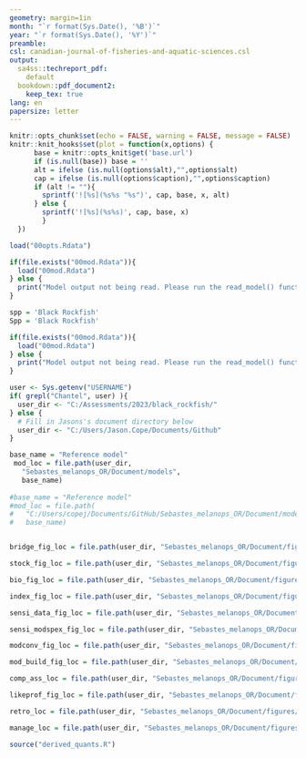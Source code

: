 ```yaml
---
geometry: margin=1in
month: "`r format(Sys.Date(), '%B')`"
year: "`r format(Sys.Date(), '%Y')`"
preamble: 
csl: canadian-journal-of-fisheries-and-aquatic-sciences.csl
output:
  sa4ss::techreport_pdf:
    default
  bookdown::pdf_document2:
    keep_tex: true
lang: en
papersize: letter
---
```


```r
knitr::opts_chunk$set(echo = FALSE, warning = FALSE, message = FALSE)
knitr::knit_hooks$set(plot = function(x,options) {
      base = knitr::opts_knit$get('base.url')
      if (is.null(base)) base = ''
      alt = ifelse (is.null(options$alt),"",options$alt)
      cap = ifelse (is.null(options$caption),"",options$caption)
      if (alt != ""){
        sprintf('![%s](%s%s "%s")', cap, base, x, alt)
      } else {
        sprintf('![%s](%s%s)', cap, base, x)
        }
  })

load("00opts.Rdata")

if(file.exists("00mod.Rdata")){
  load("00mod.Rdata")
} else {
  print("Model output not being read. Please run the read_model() function.")
}

spp = 'Black Rockfish'
Spp = 'Black Rockfish'

if(file.exists("00mod.Rdata")){
  load("00mod.Rdata")
} else {
  print("Model output not being read. Please run the read_model() function.")
}

user <- Sys.getenv("USERNAME")
if( grepl("Chantel", user) ){
  user_dir <- "C:/Assessments/2023/black_rockfish/"
} else {
  # Fill in Jasons's document directory below
  user_dir <- "C:/Users/Jason.Cope/Documents/Github"
}

base_name = "Reference model"
 mod_loc = file.path(user_dir,
   "Sebastes_melanops_OR/Document/models",
   base_name)
   
#base_name = "Reference model"
#mod_loc = file.path(
#   "C:/Users/copej/Documents/GitHub/Sebastes_melanops_OR/Document/models",
#   base_name)


bridge_fig_loc = file.path(user_dir, "Sebastes_melanops_OR/Document/figures/Bridge")

stock_fig_loc = file.path(user_dir, "Sebastes_melanops_OR/Document/figures/stock")

bio_fig_loc = file.path(user_dir, "Sebastes_melanops_OR/Document/figures/biology_plots")

index_fig_loc = file.path(user_dir, "Sebastes_melanops_OR/Document/figures/index")

sensi_data_fig_loc = file.path(user_dir, "Sebastes_melanops_OR/Document/figures/sensi_data")

sensi_modspex_fig_loc = file.path(user_dir, "Sebastes_melanops_OR/Document/figures/sensi_modspex")

modconv_fig_loc = file.path(user_dir, "Sebastes_melanops_OR/Document/figures/modconverge")

mod_build_fig_loc = file.path(user_dir, "Sebastes_melanops_OR/Document/figures/modbuild")

comp_ass_loc = file.path(user_dir, "Sebastes_melanops_OR/Document/figures/comp_2015_2023")

likeprof_fig_loc = file.path(user_dir, "Sebastes_melanops_OR/Document/figures/likelihoods")

retro_loc = file.path(user_dir, "Sebastes_melanops_OR/Document/figures/retro")

manage_loc = file.path(user_dir, "Sebastes_melanops_OR/Document/figures/management")

source("derived_quants.R")

```
